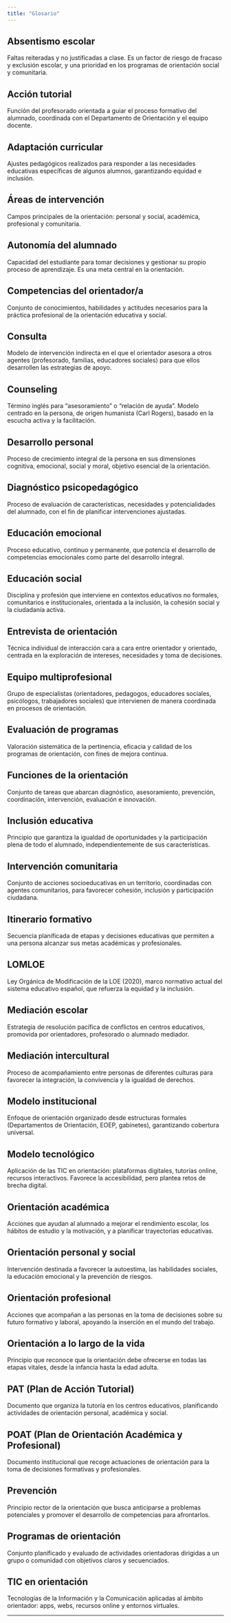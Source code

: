 ```yaml
---
title: "Glosario"
---
```


## Absentismo escolar
Faltas reiteradas y no justificadas a clase. Es un factor de riesgo de fracaso y exclusión escolar, y una prioridad en los programas de orientación social y comunitaria.

## Acción tutorial
Función del profesorado orientada a guiar el proceso formativo del alumnado, coordinada con el Departamento de Orientación y el equipo docente.

## Adaptación curricular
Ajustes pedagógicos realizados para responder a las necesidades educativas específicas de algunos alumnos, garantizando equidad e inclusión.

## Áreas de intervención
Campos principales de la orientación: personal y social, académica, profesional y comunitaria.

## Autonomía del alumnado
Capacidad del estudiante para tomar decisiones y gestionar su propio proceso de aprendizaje. Es una meta central en la orientación.

## Competencias del orientador/a
Conjunto de conocimientos, habilidades y actitudes necesarios para la práctica profesional de la orientación educativa y social.

## Consulta
Modelo de intervención indirecta en el que el orientador asesora a otros agentes (profesorado, familias, educadores sociales) para que ellos desarrollen las estrategias de apoyo.

## Counseling
Término inglés para “asesoramiento” o “relación de ayuda”. Modelo centrado en la persona, de origen humanista (Carl Rogers), basado en la escucha activa y la facilitación.

## Desarrollo personal
Proceso de crecimiento integral de la persona en sus dimensiones cognitiva, emocional, social y moral, objetivo esencial de la orientación.

## Diagnóstico psicopedagógico
Proceso de evaluación de características, necesidades y potencialidades del alumnado, con el fin de planificar intervenciones ajustadas.

## Educación emocional
Proceso educativo, continuo y permanente, que potencia el desarrollo de competencias emocionales como parte del desarrollo integral.

## Educación social
Disciplina y profesión que interviene en contextos educativos no formales, comunitarios e institucionales, orientada a la inclusión, la cohesión social y la ciudadanía activa.

## Entrevista de orientación
Técnica individual de interacción cara a cara entre orientador y orientado, centrada en la exploración de intereses, necesidades y toma de decisiones.

## Equipo multiprofesional
Grupo de especialistas (orientadores, pedagogos, educadores sociales, psicólogos, trabajadores sociales) que intervienen de manera coordinada en procesos de orientación.

## Evaluación de programas
Valoración sistemática de la pertinencia, eficacia y calidad de los programas de orientación, con fines de mejora continua.

## Funciones de la orientación
Conjunto de tareas que abarcan diagnóstico, asesoramiento, prevención, coordinación, intervención, evaluación e innovación.

## Inclusión educativa
Principio que garantiza la igualdad de oportunidades y la participación plena de todo el alumnado, independientemente de sus características.

## Intervención comunitaria
Conjunto de acciones socioeducativas en un territorio, coordinadas con agentes comunitarios, para favorecer cohesión, inclusión y participación ciudadana.

## Itinerario formativo
Secuencia planificada de etapas y decisiones educativas que permiten a una persona alcanzar sus metas académicas y profesionales.

## LOMLOE
Ley Orgánica de Modificación de la LOE (2020), marco normativo actual del sistema educativo español, que refuerza la equidad y la inclusión.

## Mediación escolar
Estrategia de resolución pacífica de conflictos en centros educativos, promovida por orientadores, profesorado o alumnado mediador.

## Mediación intercultural
Proceso de acompañamiento entre personas de diferentes culturas para favorecer la integración, la convivencia y la igualdad de derechos.

## Modelo institucional
Enfoque de orientación organizado desde estructuras formales (Departamentos de Orientación, EOEP, gabinetes), garantizando cobertura universal.

## Modelo tecnológico
Aplicación de las TIC en orientación: plataformas digitales, tutorías online, recursos interactivos. Favorece la accesibilidad, pero plantea retos de brecha digital.

## Orientación académica
Acciones que ayudan al alumnado a mejorar el rendimiento escolar, los hábitos de estudio y la motivación, y a planificar trayectorias educativas.

## Orientación personal y social
Intervención destinada a favorecer la autoestima, las habilidades sociales, la educación emocional y la prevención de riesgos.

## Orientación profesional
Acciones que acompañan a las personas en la toma de decisiones sobre su futuro formativo y laboral, apoyando la inserción en el mundo del trabajo.

## Orientación a lo largo de la vida
Principio que reconoce que la orientación debe ofrecerse en todas las etapas vitales, desde la infancia hasta la edad adulta.

## PAT (Plan de Acción Tutorial)
Documento que organiza la tutoría en los centros educativos, planificando actividades de orientación personal, académica y social.

## POAT (Plan de Orientación Académica y Profesional)
Documento institucional que recoge actuaciones de orientación para la toma de decisiones formativas y profesionales.

## Prevención
Principio rector de la orientación que busca anticiparse a problemas potenciales y promover el desarrollo de competencias para afrontarlos.

## Programas de orientación
Conjunto planificado y evaluado de actividades orientadoras dirigidas a un grupo o comunidad con objetivos claros y secuenciados.

## TIC en orientación
Tecnologías de la Información y la Comunicación aplicadas al ámbito orientador: apps, webs, recursos online y entornos virtuales.

---
